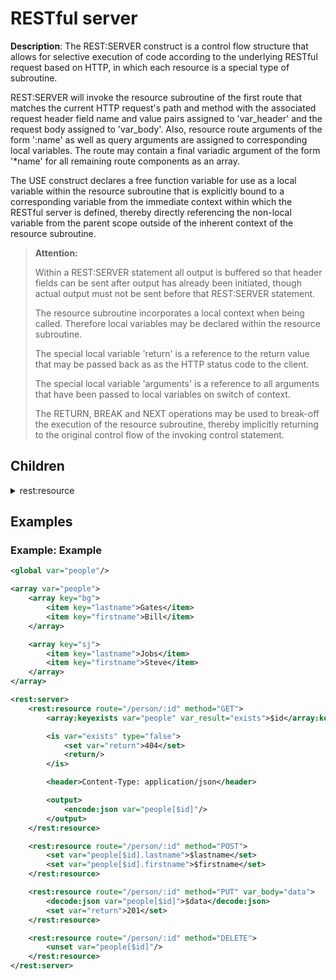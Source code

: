 # RESTful server

 **Description**:
 The REST:SERVER construct is a control flow structure that allows for selective execution of code according to the underlying RESTful request based on HTTP, in which each resource is a special type of subroutine.

REST:SERVER will invoke the resource subroutine of the first route that matches the current HTTP request's path and method with the associated request header field name and value pairs assigned to 'var_header' and the request body assigned to 'var_body'. Also, resource route arguments of the form ':name' as well as query arguments are assigned to corresponding local variables. The route may contain a final variadic argument of the form '*name' for all remaining route components as an array.

The USE construct declares a free function variable for use as a local variable within the resource subroutine that is explicitly bound to a corresponding variable from the immediate context within which the RESTful server is defined, thereby directly referencing the non-local variable from the parent scope outside of the inherent context of the resource subroutine.


> **Attention:**
>
> Within a REST:SERVER statement all output is buffered so that header fields can be sent after output has already been initiated, though actual output must not be sent before that REST:SERVER statement.
> 
> The resource subroutine incorporates a local context when being called. Therefore local variables may be declared within the resource subroutine.
> 
> The special local variable 'return' is a reference to the return value that may be passed back as as the HTTP status code to the client.
> 
> The special local variable 'arguments' is a reference to all arguments that have been passed to local variables on switch of context.
> 
> The RETURN, BREAK and NEXT operations may be used to break-off the execution of the resource subroutine, thereby implicitly returning to the original control flow of the invoking control statement.

## Children

<details>
<summary>rest:resource</summary>

### Anatomy of RESTful resource definition
```xml
<rest:resource var_header="var" var_body="var" route="string" method="string">ixml</rest:resource>
```

**Attributes**:

| Name | Type | Description |
| ---- | ---- | ----------- |
| var_header | var | Result variable name for request header |
| var_body | var | Result variable name for request body |
| route | string | Route |
| method | string | Method |

**Content: Code (ixml)**

```xml
<content type="ixml"/>
```

</details>

## Examples

### Example: Example

```xml
<global var="people"/>

<array var="people">
	<array key="bg">
		<item key="lastname">Gates</item>
		<item key="firstname">Bill</item>
	</array>

	<array key="sj">
		<item key="lastname">Jobs</item>
		<item key="firstname">Steve</item>
	</array>
</array>

<rest:server>
	<rest:resource route="/person/:id" method="GET">
		<array:keyexists var="people" var_result="exists">$id</array:keyexists>

		<is var="exists" type="false">
			<set var="return">404</set>
			<return/>
		</is>

		<header>Content-Type: application/json</header>

		<output>
			<encode:json var="people[$id]"/>
		</output>
	</rest:resource>

	<rest:resource route="/person/:id" method="POST">
		<set var="people[$id].lastname">$lastname</set>
		<set var="people[$id].firstname">$firstname</set>
	</rest:resource>

	<rest:resource route="/person/:id" method="PUT" var_body="data">
		<decode:json var="people[$id]">$data</decode:json>
		<set var="return">201</set>
	</rest:resource>

	<rest:resource route="/person/:id" method="DELETE">
		<unset var="people[$id]"/>
	</rest:resource>
</rest:server>
```

